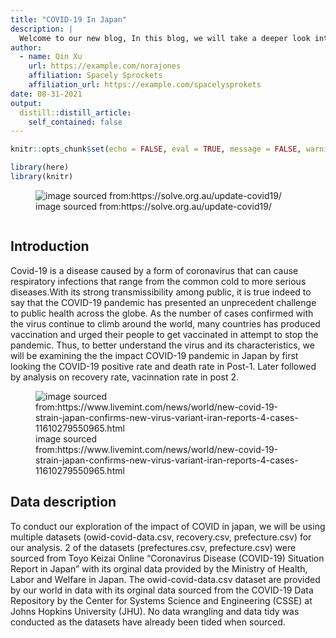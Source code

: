 ```yaml
---
title: "COVID-19 In Japan"
description: |
  Welcome to our new blog, In this blog, we will take a deeper look into the COVID-19 situation in Japan and explore its effect on different locations of Japan. We hope you enjoy reading what we have to say and lets get started!
author:
  - name: Qin Xu 
    url: https://example.com/norajones
    affiliation: Spacely Sprockets
    affiliation_url: https://example.com/spacelysprokets
date: 08-31-2021
output:
  distill::distill_article:
    self_contained: false
---
```


```r
knitr::opts_chunk$set(echo = FALSE, eval = TRUE, message = FALSE, warning = FALSE)
```

```r
library(here)
library(knitr)
```

![image sourced from:https://solve.org.au/update-covid19/](https://solve.org.au/wp-content/uploads/2020/03/COVID-19.png)

```css

```


## Introduction

Covid-19 is a disease caused by a form of coronavirus that can cause respiratory infections that range from the common cold to more serious diseases.With its strong transmissibility among public, it is true indeed to say that the COVID-19 pandemic has presented an unprecedent challenge to public health across the globe. As the number of cases confirmed with the virus continue to climb around the world, many countries has produced vaccination and urged their people to get vaccinated in attempt to stop the pandemic. Thus, to better understand the virus and its characteristics, we will be examining the the impact COVID-19 pandemic in Japan by first looking the COVID-19 positive rate and death rate in Post-1. Later followed by analysis on recovery rate, vacinnation rate in post 2.

![image sourced from:https://www.livemint.com/news/world/new-covid-19-strain-japan-confirms-new-virus-variant-iran-reports-4-cases-11610279550965.html](https://images.livemint.com/img/2021/01/10/1600x900/2021-01-10T055632Z_757090615_RC2T4L9N3CWD_RTRMADP_3_HEALTH-CORONAVIRUS-JAPAN_1610281298434_1610281309963.JPG)

## Data description

To conduct our exploration of the impact of COVID in japan, we will be using multiple datasets (owid-covid-data.csv, recovery.csv, prefecture.csv) for our analysis.
2 of the datasets (prefectures.csv, prefecture.csv) were sourced from Toyo Keizai Online "Coronavirus Disease (COVID-19) Situation Report in Japan" with its orginal data provided by the Ministry of Health, Labor and Welfare in Japan. The owid-covid-data.csv dataset are provided by our world in data with its orginal data sourced from  the COVID-19 Data Repository by the Center for Systems Science and Engineering (CSSE) at Johns Hopkins University (JHU).
No data wrangling and data tidy was conducted as the datasets have already been tided when sourced. 


